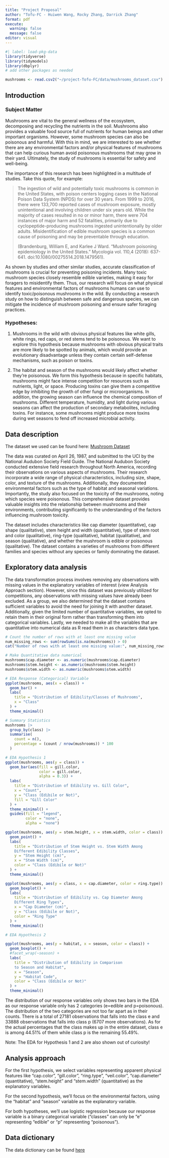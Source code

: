 ```yaml
---
title: "Project Proposal"
author: "Tofu-FC - Huiwen Wang, Rocky Zhang, Darrick Zhang"
format: pdf
execute: 
  warning: false
  message: false
editor: visual
---
```


```r
#| label: load-pkg-data
library(tidyverse)
library(tidymodels)
library(dbplyr)
# add other packages as needed

mushrooms <- read.csv2("~/project-Tofu-FC/data/mushrooms_dataset.csv")
```

## Introduction

### Subject Matter

Mushrooms are vital to the general wellness of the ecosystem, decomposing and recycling the nutrients in the soil. Mushrooms also provides a valuable food source full of nutrients for human beings and other important organisms. However, some mushroom species can also be poisonous and harmful. With this in mind, we are interested to see whether there are any environmental factors and/or physical features of mushrooms that can help curious human avoid poisonous mushrooms that may grow in their yard. Ultimately, the study of mushrooms is essential for safety and well-being.

The importance of this research has been highlighted in a multitude of studies. Take this quote, for example:

> The ingestion of wild and potentially toxic mushrooms is common in the United States, with poison centers logging cases in the National Poison Data System (NPDS) for over 30 years. From 1999 to 2016, there were 133,700 reported cases of mushroom exposure, mostly unintentional and involving children under six years old. While the majority of cases resulted in no or minor harm, there were 704 instances of major harm and 52 fatalities, primarily due to cyclopeptide-producing mushrooms ingested unintentionally by older adults. Misidentification of edible mushroom species is a common cause of poisoning and may be preventable through education.
>
> (Brandenburg, William E, and Karlee J Ward. “Mushroom poisoning epidemiology in the United States.” Mycologia vol. 110,4 (2018): 637-641. doi:10.1080/00275514.2018.1479561).

As shown by studies and other similar studies, accurate classification of mushrooms is crucial for preventing poisoning incidents. Many toxic mushroom species closely resemble edible varieties, making it easy for foragers to misidentify them. Thus, our research will focus on what physical features and environmental factors of mushrooms humans can use to identify toxic/poisonous mushrooms in the wild. By conducting a research study on how to distinguish between safe and dangerous species, we can mitigate the incidence of mushroom poisoning and ensure safer foraging practices.

### Hypotheses:

1.  Mushrooms in the wild with obvious physical features like white gills, white rings, red caps, or red stems tend to be poisonous. We want to explore this hypothesis because mushrooms with obvious physical traits are more likely to be spotted by animals, which would provide an evolutionary disadvantage unless they contain certain self-defense mechanisms, such as poison or toxins.

2.  The habitat and season of the mushrooms would likely affect whether they're poisonous. We form this hypothesis because in specific habitats, mushrooms might face intense competition for resources such as nutrients, light, or space. Producing toxins can give them a competitive edge by inhibiting the growth of other fungi or microorganisms. In addition, the growing season can influence the chemical composition of mushrooms. Different temperature, humidity, and light during various seasons can affect the production of secondary metabolites, including toxins. For instance, some mushrooms might produce more toxins during wet seasons to fend off increased microbial activity.

## Data description

The dataset we used can be found here: [Mushroom Dataset](https://www.kaggle.com/datasets/uciml/mushroom-classification/data)

The data was curated on April 26, 1987, and submitted to the UCI by the National Audubon Society Field Guide. The National Audubon Society conducted extensive field research throughout North America, recording their observations on various aspects of mushrooms. Their research incorporate a wide range of physical characteristics, including size, shape, color, and texture of the mushrooms. Additionally, they documented environmental factors such as the type of habitat and seasonal variations. Importantly, the study also focused on the toxicity of the mushrooms, noting which species were poisonous. This comprehensive dataset provides valuable insights into the relationship between mushrooms and their environments, contributing significantly to the understanding of the factors influencing mushroom toxicity.

The dataset includes characteristics like cap diameter (quantitative), cap shape (qualitative), stem height and width (quantitative), type of stem root and color (qualitative), ring-type (qualitative), habitat (qualitative), and season (qualitative), and whether the mushroom is edible or poisonous (qualitative). The dataset contains a varieties of mushrooms from different families and species without any species or family dominating the dataset.

## Exploratory data analysis

The data transformation process involves removing any observations with missing values in the explanatory variables of interest (view Analysis Approach section). However, since this dataset was previously utilized for competitions, any observations with missing values have already been excluded. As a group, we also determined that the dataset contains sufficient variables to avoid the need for joining it with another dataset. Additionally, given the limited number of quantitative variables, we opted to retain them in their original form rather than transforming them into categorical variables. Lastly, we needed to make all the variables that are quantitative into numerical data as R read them in as characters data type.

```r
# Count the number of rows with at least one missing value
num_missing_rows <- sum(rowSums(is.na(mushrooms)) > 0)
cat("Number of rows with at least one missing value:", num_missing_rows, "\n")

# Make Quantitative data numerical
mushrooms$cap.diameter <- as.numeric(mushrooms$cap.diameter)
mushrooms$stem.height <- as.numeric(mushrooms$stem.height)
mushrooms$stem.width <- as.numeric(mushrooms$stem.width)

# EDA Response (Categorical) Variable
ggplot(mushrooms, aes(x = class)) +
  geom_bar() +
  labs(
    title = "Distribution of Edibility/Classes of Mushrooms",
    x = "Class"
  ) +
  theme_minimal()

# Summary Statistics
mushrooms |>
  group_by(class) |>
  summarise(
    count = n(),
    percentage = (count / nrow(mushrooms)) * 100
  )

# EDA Hypothesis 1
ggplot(mushrooms, aes(y = class)) +
  geom_bar(aes(fill = gill.color,
               color = gill.color,
               alpha = 0.3)) +
  labs(
    title = "Distribution of Edibility vs. Gill Color",
    x = "Count",
    y = "Class (Edibile or Not)",
    fill = "Gill Color"
  ) +
  theme_minimal() + 
  guides(fill = "legend", 
         color = "none",
         alpha = "none")

ggplot(mushrooms, aes(y = stem.height, x = stem.width, color = class)) +
  geom_point() +
  labs(
    title = "Distribution of Stem Height vs. Stem Width Among
    Different Edibility Classes",
    y = "Stem Height (cm)",
    x = "Stem Width (cm)",
    color = "Class (Edibile or Not)"
  ) +
  theme_minimal()

ggplot(mushrooms, aes(y = class, x = cap.diameter, color = ring.type)) +
  geom_boxplot() +
  labs(
    title = "Distribution of Edibility vs. Cap Diameter Among
    Different Ring Types",
    x = "Cap Diameter (cm)",
    y = "Class (Edibile or Not)",
    color = "Ring Type"
  ) +
  theme_minimal()

# EDA Hypothesis 2

ggplot(mushrooms, aes(y = habitat, x = season, color = class)) +
  geom_boxplot() +
  #facet_wrap(~season) +
  labs(
    title = "Distribution of Edibility in Comparison 
    to Season and Habitat",
    x = "Season",
    y = "Habitat Code",
    color = "Class (Edibile or Not)"
  ) +
  theme_minimal()
```

The distribution of our response variables only shows two bars in the EDA as our response variable only has 2 categories (e=edible and p=poisonous). The distribution of the two categories are not too far apart as in their counts. There is a total of 27181 observations that falls into the class e and 33888 observations that falls into class p (6707 more observations). As for the actual percentages that the class makes up in the entire dataset, class e is among 44.51% of them while class p is the remaining 55.49%.

Note: The EDA for Hypothesis 1 and 2 are also shown out of curiosity!

## Analysis approach

For the first hypothesis, we select variables representing apparent physical features like "cap.color", "gill.color", "ring.type", "veil.color", "cap.diameter" (quantitative), "stem.height" and "stem.width" (quantitative) as the explanatory variables.

For the second hypothesis, we'll focus on the environmental factors, using the "habitat" and "season" variable as the explanatory variable.

For both hypotheses, we'll use logistic regression because our response variable is a binary categorical variable ("classes" can only be "e" representing "edible" or "p" representing "poisonous").

## Data dictionary

The data dictionary can be found [here](https://github.com/sta221-fa24/project-Tofu-FC/blob/main/data/README.md)
